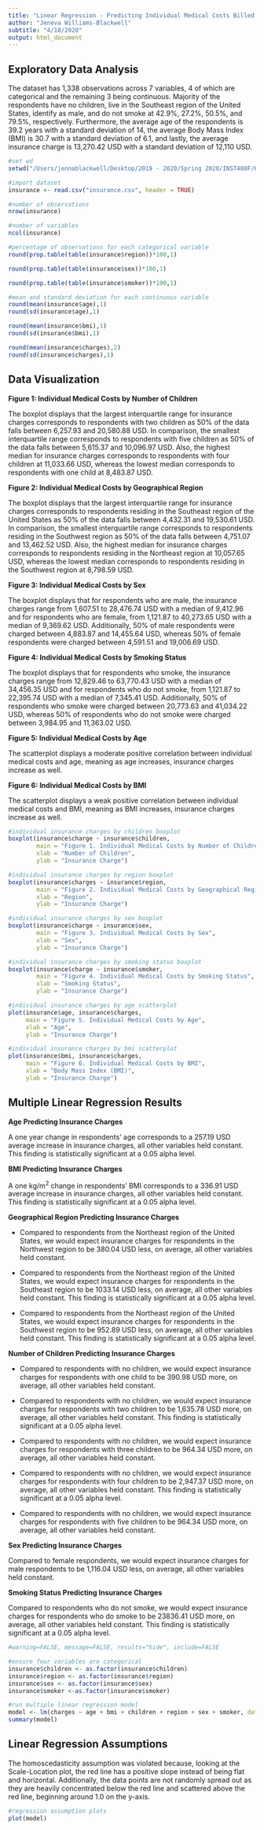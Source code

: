 ```yaml
---
title: "Linear Regression - Predicting Individual Medical Costs Billed by Health Insurance"
author: "Jeneva Williams-Blackwell"
subtitle: "4/18/2020"
output: html_document
---
```


## Exploratory Data Analysis
The dataset has 1,338 observations across 7 variables, 4 of which are categorical and the remaining 3 being continuous. Majority of the respondents have no children, live in the Southeast region of the United States, identify as male, and do not smoke at 42.9%, 27.2%, 50.5%, and 79.5%, respectively. Furthermore, the average age of the respondents is 39.2 years with a standard deviation of 14, the average Body Mass Index (BMI) is 30.7 with a standard deviation of 6.1, and lastly, the average insurance charge is 13,270.42 USD with a standard deviation of 12,110 USD. 

```r
#set wd
setwd("/Users/jennablackwell/Desktop/2019 - 2020/Spring 2020/INST408F/Homework 3")

#import dataset 
insurance <- read.csv("insurance.csv", header = TRUE)

#number of observations 
nrow(insurance)

#number of variables 
ncol(insurance)

#percentage of observations for each categorical variable
round(prop.table(table(insurance$region))*100,1)

round(prop.table(table(insurance$sex))*100,1)

round(prop.table(table(insurance$smoker))*100,1)

#mean and standard deviation for each continuous variable
round(mean(insurance$age),1)
round(sd(insurance$age),1)

round(mean(insurance$bmi),1)
round(sd(insurance$bmi),1)

round(mean(insurance$charges),2)
round(sd(insurance$charges),1)

```

## Data Visualization

**Figure 1: Individual Medical Costs by Number of Children**    

The boxplot displays that the largest interquartile range for insurance charges corresponds to respondents with two children as 50% of the data falls between 6,257.93 and 20,580.88 USD. In comparison, the smallest interquartile range corresponds to respondents with five children as 50% of the data falls between 5,615.37 and 10,096.97 USD. Also, the highest median for insurance charges corresponds to respondents with four children at 11,033.66 USD, whereas the lowest median corresponds to respondents with one child at 8,483.87 USD. 

**Figure 2: Individual Medical Costs by Geographical Region**

The boxplot displays that the largest interquartile range for insurance charges corresponds to respondents residing in the Southeast region of the United States as 50% of the data falls between 4,432.31 and 19,530.61 USD. In comparison, the smallest interquartile range corresponds to respondents residing in the Southwest region as 50% of the data falls between 4,751.07 and 13,462.52 USD. Also, the highest median for insurance charges corresponds to respondents residing in the Northeast region at 10,057.65 USD, whereas the lowest median corresponds to respondents residing in the Southwest region at 8,798.59 USD. 

**Figure 3: Individual Medical Costs by Sex**

The boxplot displays that for respondents who are male, the insurance charges range from 1,607.51 to 28,476.74 USD with a median of 9,412.96 and for respondents who are female, from 1,121.87 to 40,273.65 USD with a median of 9,369.62 USD. Additionally, 50% of male respondents were charged between 4,883.87 and 14,455.64 USD, whereas 50% of female respondents were charged between 4,591.51 and 19,006.69 USD. 

**Figure 4: Individual Medical Costs by Smoking Status**

The boxplot displays that for respondents who smoke, the insurance charges range from 12,829.46 to 63,770.43 USD with a median of 34,456.35 USD and for respondents who do not smoke, from 1,121.87 to 22,395.74 USD with a median of 7,345.41 USD. Additionally, 50% of respondents who smoke were charged between 20,773.63 and 41,034.22 USD, whereas 50% of respondents who do not smoke were charged between 3,984.95 and 11,363.02 USD. 

**Figure 5: Individual Medical Costs by Age**

The scatterplot displays a moderate positive correlation between individual medical costs and age, meaning as age increases, insurance charges increase as well. 

**Figure 6: Individual Medical Costs by BMI**

The scatterplot displays a weak positive correlation between individual medical costs and BMI, meaning as BMI increases, insurance charges increase as well. 

```r
#individual insurance charges by children boxplot
boxplot(insurance$charge ~ insurance$children, 
        main = "Figure 1. Individual Medical Costs by Number of Children",
        xlab = "Number of Children",
        ylab = "Insurance Charge")

#individual insurance charges by region boxplot
boxplot(insurance$charges ~ insurance$region,
        main = "Figure 2. Individual Medical Costs by Geographical Region",
        xlab = "Region",
        ylab = "Insurance Charge")

#individual insurance charges by sex boxplot
boxplot(insurance$charge ~ insurance$sex,
        main = "Figure 3. Individual Medical Costs by Sex",
        xlab = "Sex",
        ylab = "Insurance Charge")

#individual insurance charges by smoking status boxplot
boxplot(insurance$charge ~ insurance$smoker,
        main = "Figure 4. Individual Medical Costs by Smoking Status",
        xlab = "Smoking Status",
        ylab = "Insurance Charge")

#individual insurance charges by age scatterplot
plot(insurance$age, insurance$charges,
     main = "Figure 5. Individual Medical Costs by Age",
     xlab = "Age",
     ylab = "Insurance Charge")

#individual insurance charges by bmi scatterplot
plot(insurance$bmi, insurance$charges,
     main = "Figure 6. Individual Medical Costs by BMI",
     xlab = "Body Mass Index (BMI)",
     ylab = "Insurance Charge")
```

## Multiple Linear Regression Results

**Age Predicting Insurance Charges**  

A one year change in respondents' age corresponds to a 257.19 USD average increase in insurance charges, all other variables held constant. This finding is statistically significant at a 0.05 alpha level.      

**BMI Predicting Insurance Charges**     

A one kg/m^2^ change in respondents' BMI corresponds to a 336.91 USD average increase in insurance charges, all other variables held constant. This finding is statistically significant at a 0.05 alpha level.     

**Geographical Region Predicting Insurance Charges**      

* Compared to respondents from the Northeast region of the United States, we would expect insurance charges for respondents in the Northwest region to be 380.04 USD less, on average, all other variables held constant. 

* Compared to respondents from the Northeast region of the United States, we would expect insurance charges for respondents in the Southeast region to be 1033.14 USD less, on average, all other variables held constant. This finding is statistically significant at a 0.05 alpha level.

* Compared to respondents from the Northeast region of the United States, we would expect insurance charges for respondents in the Southwest region to be 952.89 USD less, on average, all other variables held constant. This finding is statistically significant at a 0.05 alpha level.

**Number of Children Predicting Insurance Charges**

* Compared to respondents with no children, we would expect insurance charges for respondents with one child to be 390.98 USD more, on average, all other variables held constant. 

* Compared to respondents with no children, we would expect insurance charges for respondents with two children to be 1,635.78 USD more, on average, all other variables held constant. This finding is statistically significant at a 0.05 alpha level. 

* Compared to respondents with no children, we would expect insurance charges for respondents with three children to be 964.34 USD more, on average, all other variables held constant.

* Compared to respondents with no children, we would expect insurance charges for respondents with four children to be 2,947.37 USD more, on average, all other variables held constant. This finding is statistically significant at a 0.05 alpha level. 

* Compared to respondents with no children, we would expect insurance charges for respondents with five children to be 964.34 USD more, on average, all other variables held constant.

**Sex Predicting Insurance Charges**

Compared to female respondents, we would expect insurance charges for male respondents to be 1,116.04 USD less, on average, all other variables held constant. 

**Smoking Status Predicting Insurance Charges**

Compared to respondents who do not smoke, we would expect insurance charges for respondents who do smoke to be 23836.41 USD more, on average, all other variables held constant. This finding is statistically significant at a 0.05 alpha level.

```r
#warning=FALSE, message=FALSE, results="hide", include=FALSE

#ensure four variables are categorical
insurance$children <- as.factor(insurance$children)
insurance$region <- as.factor(insurance$region)
insurance$sex <- as.factor(insurance$sex)
insurance$smoker <-as.factor(insurance$smoker)

#run multiple linear regression model
model <- lm(charges ~ age + bmi + children + region + sex + smoker, data = insurance)
summary(model)

```

## Linear Regression Assumptions
The homoscedasticity assumption was violated because, looking at the Scale-Location plot, the red line has a positive slope instead of being flat and horizontal. Additionally, the data points are not randomly spread out as they are heavily concentrated below the red line and scattered above the red line, beginning around 1.0 on the y-axis. 

```r
#regression assumption plots 
plot(model)
```

